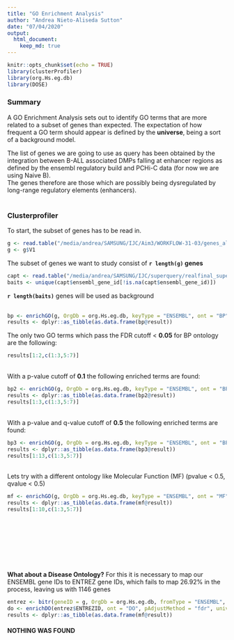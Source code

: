 ```yaml
---
title: "GO Enrichment Analysis"
author: "Andrea Nieto-Aliseda Sutton"
date: "07/04/2020"
output: 
  html_document:
    keep_md: true
---
```


```r
knitr::opts_chunk$set(echo = TRUE)
library(clusterProfiler)
library(org.Hs.eg.db)
library(DOSE)

```


### __Summary__

A GO Enrichment Analysis sets out to identify GO terms that are more related to a subset of genes than expected. The expectation of how frequent a GO term should appear is defined by the __universe__, being a sort of a background model.  

The list of genes we are going to use as query has been obtained by the integration between B-ALL associated DMPs falling at enhancer regions as defined by the ensembl regulatory build and PCHi-C data (for now we are using Naive B).  
The genes therefore are those which are possibly being dysregulated by long-range regulatory elements (enhancers).  
<br>  
 
### __Clusterprofiler__

To start, the subset of genes has to be read in. 
<br>  
```r
g <- read.table("/media/andrea/SAMSUNG/IJC/Aim3/WORKFLOW-31-03/genes_all.txt", stringsAsFactors = F)
g <- g$V1
```
The subset of genes we want to study consist of __```r length(g)``` genes__
<br>  
```r

capt <- read.table("/media/andrea/SAMSUNG/IJC/superquery/realfinal_superquery.txt", header = T, stringsAsFactors = F)
baits <- unique(capt$ensembl_gene_id[!is.na(capt$ensembl_gene_id)]) 

```
__```r length(baits)```__ genes will be used as background  
<br>  
```r

bp <- enrichGO(g, OrgDb = org.Hs.eg.db, keyType = "ENSEMBL", ont = "BP", pAdjustMethod = "fdr", universe = baits)
results <- dplyr::as_tibble(as.data.frame(bp@result))

```
The only two GO terms which pass the FDR cutoff < __0.05__ for BP ontology are the following:
```r
results[1:2,c(1:3,5:7)]
```
<br>
With a p-value cutoff of __0.1__ the following enriched terms are found:
```r
bp2 <- enrichGO(g, OrgDb = org.Hs.eg.db, keyType = "ENSEMBL", ont = "BP", pAdjustMethod = "fdr", universe = baits, pvalueCutoff = 0.1)
results <- dplyr::as_tibble(as.data.frame(bp2@result))
results[1:3,c(1:3,5:7)]
```
<br>
With a p-value and q-value cutoff of __0.5__ the following enriched terms are found:
```r
bp3 <- enrichGO(g, OrgDb = org.Hs.eg.db, keyType = "ENSEMBL", ont = "BP", pAdjustMethod = "fdr", universe = baits, pvalueCutoff = 0.5, qvalueCutoff = 0.5)
results <- dplyr::as_tibble(as.data.frame(bp3@result))
results[1:13,c(1:3,5:7)]
```
<br>
Lets try with a different ontology like Molecular Function (MF) (pvalue < 0.5, qvalue < 0.5)
```r
mf <- enrichGO(g, OrgDb = org.Hs.eg.db, keyType = "ENSEMBL", ont = "MF", pAdjustMethod = "fdr", universe = baits, pvalueCutoff = 0.5, qvalueCutoff = 0.5)
results <- dplyr::as_tibble(as.data.frame(mf@result))
results[1:10,c(1:3,5:7)]
```
<br>  
<br>  
<br>  
<br> 
__What about a Disease Ontology?__
For this it is necessary to map our ENSEMBL gene IDs to ENTREZ gene IDs, which fails to map 26.92% in the process, leaving us with 1146 genes
```r

entrez <- bitr(geneID = g, OrgDb = org.Hs.eg.db, fromType = "ENSEMBL", toType = "ENTREZID") # 1,146 mapped genes
do <- enrichDO(entrez$ENTREZID, ont = "DO", pAdjustMethod = "fdr", universe = baits, pvalueCutoff = 0.1, minGSSize = 1)
results <- dplyr::as_tibble(as.data.frame(mf@result))

```
#### NOTHING WAS FOUND
<br>  
<br>  
<br>  
<br> 



























